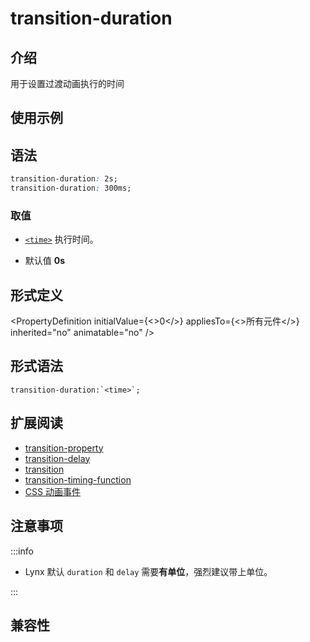 
# transition-duration

## 介绍

用于设置过渡动画执行的时间

## 使用示例

<Go
  example="css-api"
  img="https://lf-lynx.tiktok-cdns.com/obj/lynx-artifacts-oss-sg/lynx-website/assets/doc/css/transition-duration.gif"
  defaultEntryFile="dist/transition-duration.lynx.bundle"
  entry="src/transition-duration"
  defaultFile="src/transition-duration/App.tsx"
  entry="src/transition-duration"
/>

## 语法

```css
transition-duration: 2s;
transition-duration: 300ms;
```

### 取值

- [`<time>`](/api/css/data-type/time.mdx)
  执行时间。

- 默认值
  **0s**

## 形式定义


<PropertyDefinition
  initialValue={<>0</>}
  appliesTo={<>所有元件</>}
  inherited="no"
  animatable="no"
/>

## 形式语法

```
transition-duration:`<time>`;
```

## 扩展阅读

- [transition-property](./transition-property.mdx)
- [transition-delay](./transition-delay.mdx)
- [transition](./transition.mdx)
- [transition-timing-function](./transition-timing-function.mdx)
- [CSS 动画事件](../../lynx-api/event/animation-event.mdx)

## 注意事项

:::info

- Lynx 默认 `duration` 和 `delay` 需要**有单位**，强烈建议带上单位。

:::

## 兼容性


<LegacyCompatTable metadata="css/properties/transition-duration" />
